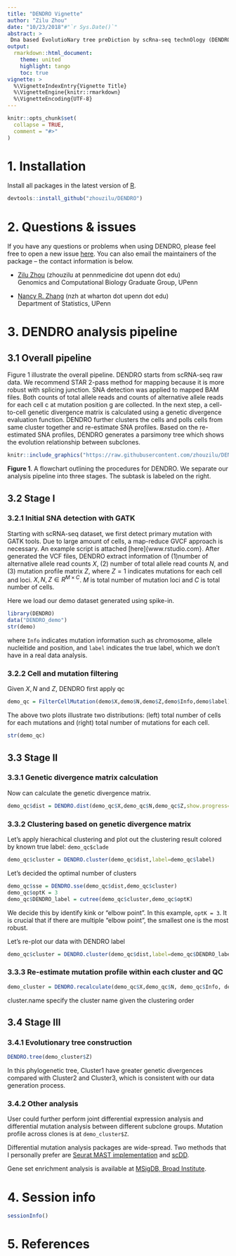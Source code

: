 ```yaml
---
title: "DENDRO Vignette"
author: "Zilu Zhou"
date: "10/23/2018"#"`r Sys.Date()`"
abstract: >
 Dna based EvolutioNary tree preDiction by scRna-seq technOlogy (DENDRO) is a statistical framework that takes scRNA-seq data for a tumor and accurately reconstructs its phylogeny, assigning each single cell from the scRNA-seq data to a subclone. Our approach allows us to (1) cluster cells based on genomic profiles while accounting for transcriptional bursting, technical dropout and sequencing error, as benchmarked on in silico mixture and a spike-in analysis, (2) make robust mutation profile inference in subclonal resolution, and (3) perform DNA-RNA joint analysis with same set of cells and examine the relationship between transcriptomic variation and mutation profile. For more detail, please check our [biorixv preprint, no link](www.rstudio.com)
output: 
  rmarkdown::html_document:
    theme: united
    highlight: tango
    toc: true
vignette: >
  %\VignetteIndexEntry{Vignette Title}
  %\VignetteEngine{knitr::rmarkdown}
  %\VignetteEncoding{UTF-8}
---
```


```r
knitr::opts_chunk$set(
  collapse = TRUE,
  comment = "#>"
)
```

# 1. Installation
Install all packages in the latest version of [R](https://www.r-project.org/).
```r
devtools::install_github("zhouzilu/DENDRO")
```

# 2. Questions & issues
If you have any questions or problems when using DENDRO, please feel free to open a new issue [here](https://github.com/zhouzilu/DENDRO/issues). You can also email the maintainers of the package -- the contact information is below.

* [Zilu Zhou](https://statistics.wharton.upenn.edu/profile/zhouzilu/) (zhouzilu at pennmedicine dot upenn dot edu)
  <br>
  Genomics and Computational Biology Graduate Group, UPenn

* [Nancy R. Zhang](https://statistics.wharton.upenn.edu/profile/nzh/) (nzh at wharton dot upenn dot edu)
  <br>
  Department of Statistics, UPenn

# 3. DENDRO analysis pipeline
## 3.1 Overall pipeline 

Figure 1 illustrate the overall pipeline. DENDRO starts from scRNA-seq raw data. We recommend STAR 2-pass method for mapping because it is more robust with splicing junction. SNA detection was applied to mapped BAM files. Both counts of total allele reads and counts of alternative allele reads for each cell c at mutation position g are collected. In the next step, a cell-to-cell genetic divergence matrix is calculated using a genetic divergence evaluation function. DENDRO further clusters the cells and polls cells from same cluster together and re-estimate SNA profiles. Based on the re-estimated SNA profiles, DENDRO generates a parsimony tree which shows the evolution relationship between subclones.

```r
knitr::include_graphics("https://raw.githubusercontent.com/zhouzilu/DENDRO/master/figure/Pkg_FIG-01.jpg")
```
  **Figure 1**. A flowchart outlining the procedures for DENDRO. We separate our analysis pipeline into three stages. The subtask is labeled on the right.

## 3.2 Stage I
### 3.2.1 Initial SNA detection with GATK

Starting with scRNA-seq dataset, we first detect primary mutation with GATK tools. Due to large amount of cells, a map-reduce GVCF approach is necessary. An example script is attached [here]{www.rstudio.com}. After generated the VCF files, DENDRO extract information of (1)number of alternative allele read counts $X$, (2) number of total allele read counts $N$, and (3) mutation profile matrix $Z$, where $Z=1$ indicates mutations  for each cell and loci. $X, N, Z \in R^{M \times C}$. $M$ is total number of mutation loci and $C$ is total number of cells.

Here we load our demo dataset generated using spike-in.
```r
library(DENDRO)
data("DENDRO_demo")
str(demo)
```

where `Info` indicates mutation information such as chromosome, allele nucleitide and position, and `label` indicates the true label, which we don't have in a real data analysis.

### 3.2.2 Cell and mutation filtering 

Given $X, N$ and $Z$, DENDRO first apply qc

```r
demo_qc = FilterCellMutation(demo$X,demo$N,demo$Z,demo$Info,demo$label)
```

The above two plots illustrate two distributions: (left) total number of cells for each mutations and (right) total number of mutations for each cell.

```r
str(demo_qc)
```


## 3.3 Stage II
### 3.3.1 Genetic divergence matrix calculation

Now can calculate the genetic divergence matrix.

```r
demo_qc$dist = DENDRO.dist(demo_qc$X,demo_qc$N,demo_qc$Z,show.progress=FALSE)
```

### 3.3.2 Clustering based on genetic divergence matrix

Let's apply hierachical clustering and plot out the clustering result colored by known true label: `demo_qc$clade`

```r
demo_qc$cluster = DENDRO.cluster(demo_qc$dist,label=demo_qc$label)
```

Let's decided the optimal number of clusters

```r
demo_qc$sse = DENDRO.sse(demo_qc$dist,demo_qc$cluster)
demo_qc$optK = 3
demo_qc$DENDRO_label = cutree(demo_qc$cluster,demo_qc$optK)
```

We decide this by identify kink or "elbow point". In this example, `optK = 3`. It is crucial that if there are multiple "elbow point", the smallest one is the most robust.

Let's re-plot our data with DENDRO label

```r
demo_qc$cluster = DENDRO.cluster(demo_qc$dist,label=demo_qc$DENDRO_label)
```

### 3.3.3 Re-estimate mutation profile within each cluster and QC

```r
demo_cluster = DENDRO.recalculate(demo_qc$X,demo_qc$N, demo_qc$Info, demo_qc$DENDRO_label, cluster.name=c('Cluster3','Cluster2','Cluster1'))
```
cluster.name specify the cluster name given the clustering order

## 3.4 Stage III
### 3.4.1 Evolutionary tree construction

```r
DENDRO.tree(demo_cluster$Z)
```

In this phylogenetic tree, Cluster1 have greater genetic divergences compared with Cluster2 and Cluster3, which is consistent with our data generation process. 

### 3.4.2 Other analysis

User could further perform joint differential expression analysis and differential mutation analysis between different subclone groups. Mutation profile across clones is at `demo_cluster$Z`.

Differential mutation analysis packages are wide-spread. Two methods that I personally prefer are [Seurat MAST implementation](https://satijalab.org/seurat/get_started.html) and [scDD](https://bioconductor.org/packages/release/bioc/html/scDD.html).

Gene set enrichment analysis is available at [MSigDB, Broad Institute](http://software.broadinstitute.org/gsea/msigdb/).


# 4. Session info

```r
sessionInfo()
```

# 5. References

